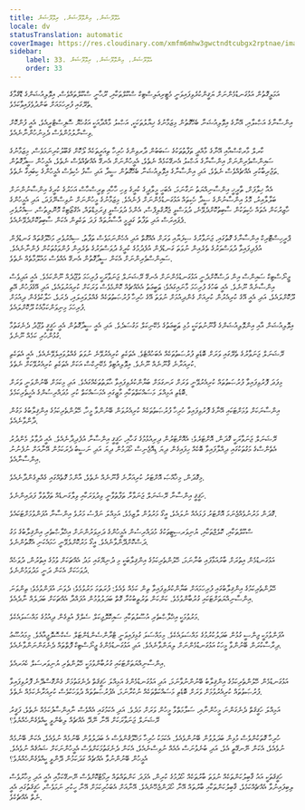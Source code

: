 ```yaml
---
title: އެވޮލޫޝަން، އިންވޮލޫޝަން، ރިވޮލޫޝަން
locale: dv
statusTranslation: automatic
coverImage: https://res.cloudinary.com/xmfm6mhw3gwctndtcubgx2rptnae/image/upload/v1740337243/small_cover_educacion_fundamental_a051170f1c.webp
sidebar:
    label: 33. އެވޮލޫޝަން، އިންވޮލޫޝަން، ރިވޮލޫޝަން
    order: 33
---
```

އަމަލީގޮތުން އަޅުގަނޑުމެންނަށް ޔަޤީންކުރެވިފައިވަނީ މެޓީރިއަލިސްޓިކް ސްކޫލްތަކާއި، ރޫޙާނީ ސްކޫލްތައްވެސް، އިވޮލިއުޝަންގެ ޑޮގްމާގެ ތެރޭގައި ފުރިހަމައަށް ބަންދުވެފައިވާކަމެވެ.

އިންސާނާގެ އަޞްލާއި، އޭނާގެ އިވޮލިއުޝަނާ ބެހޭގޮތުން މިޒަމާނުގެ ޚިޔާލުތަކަކީ، އަޞްލު މާއްދާއަކީ އަގުހެޔޮ ސޮފިސްޓްރީއެވެ، އެއީ ފުންކޮށް ވިސްނާލުމުންވެސް ދެމިނުހުންނާނެއެވެ.

ކާރލް މާރކްސްއާއި އޭނާގެ މާއްދީ ތަފާތުތަކުގެ ސަބަބުން ދާރވިންގެ ހުރިހާ ތިއަރީތަކެއް ލޯކޮށް ޤަބޫލުކުރިނަމަވެސް، މިޒަމާނުގެ ސައިންސްވެރިންނަށް އިންސާނާގެ އަޞްލު އެނގޭކަމެއް ނެތެވެ، އެމީހުންނަށް އެނގޭ އެއްޗެއްވެސް ނެތެވެ، އެމީހުން ސީދާގޮތުން ތަޖުރިބާކުރި އެއްޗެއްވެސް ނެތެވެ، އަދި އިންސާނާގެ އިވޮލިއުޝަނާ ބެހޭގޮތުން ސީދާ އަދި ސާފު ހެކިވެސް އެމީހުންގެ ކިބައިގާ ނެތެވެ.

އެއާ ޚިލާފަށް، ތާރީޚީ އިންސާނިއްޔަތު ނަގާނަމަ، އެބަހީ މީލާދީގެ ކުރީގެ ވިހި ހާހާއި ތިރީސްހާސް އަހަރުގެ ކުރީގެ އިންސާނުންނަށް ބަލާލާއިރު، މޮޅު އިންސާނުންގެ ސީދާ ހެކިތައް އަޅުގަނޑުމެންނަށް ފެނެއެވެ. މިޒަމާނުގެ މީހުންނަށް ނުވިސްނޭފަދަ، އަދި އެމީހުންގެ ހާޒިރުކަން އެތައް ހެކިތަކުން ސާބިތުކޮށްދެވޭނެ، ދުވަސްވީ ޖެރޮގްލިފްސް، އެންމެ ދުވަސްވީ ޕިރަމިޑްތައް، އެގްޒޯޓިކް މޮނޮލިތުސް، ސިއްރުވެރި ޕެޕައިރަސް އަދި ތަފާތު ގަދީމީ އާސާރުތައް ފަދަ ތަކެތިން އެކަން ސާބިތުކޮށްދެވޭނެއެވެ.

ޕްރީހިސްޓޮރިކް އިންސާނާގެ ގޮތުގައި، ޖަނަވާރުގެ ސިފަޔާއި ވަރަށް އެއްގޮތް އަދި އެހެންނަމަވެސް ތަފާތު، ސިއްރުވެރި މަޚްލޫޤުތައް ގަނޑުފެން އުފެދިފައިވާ ދުވަސްވަރުގެ ތެރެއިން ނުވަތަ ގަނޑުފެން އުފެދުމުގެ ކުރީގެ ދުވަސްވަރުގެ ތެރެއިން ފުންވަޅުތަކުން ފެންނާނެއެވެ. ސައިންސްވެރިންނަށް އެކަން ސީދާގޮތުން އެނގޭ އެއްވެސް މައުލޫމާތެއް ނެތެވެ.

ޖީނޯސްޓިކް ސައިންސް އިން ދަސްކޮށްދެނީ އަޅުގަނޑުމެންނަށް އެނގޭ ރޭޝަނަލް ޖަނަވާރަކީ ފުރިހަމަ ވުޖޫދެއް ނޫންކަމެވެ. އެއީ އަދިވެސް އިންސާނެއް ނޫނެވެ. އެއީ ބަހުގެ ފުރިހަމަ މާނައިގައެވެ؛ ޠަބީޢަތު އެއެއްޗެއް ކޮންމެވެސް ވަރަކަށް ކުރިއަރުވައެވެ، އަދި އޭގެފަހުން އޭތި ދޫކޮށްލައެވެ، އަދި އެއީ އޭގެ ކުރިއެރުން ކުރިއަށް ގެންދިއުމަށް ނުވަތަ އޭގެ ހުރިހާ ފުރުޞަތުތަކެއް ގެއްލުވައިލައި، ދެރަވެ، ހަލާކުވެގެން ދިއުމަށް ފުރިހަމަ މިނިވަންކަމާއެކު ދޫކޮށްލައެވެ.

އިވޮލިއުޝަން އާއި އިންވޮލިއުޝަންގެ ޤާނޫނުތަކަކީ މުޅި ޠަބީޢަތުގެ މެކޭނިކަލް މަގުސަދެވެ. އަދި އެއީ ސީދާގޮތުން އެއީ ހަޤީޤީ ވުޖޫދު ދެނެގަތުމާ ގުޅުންހުރި ކަމެއް ނޫނެވެ.

ރޭޝަނަލް ޖަނަވާރުގެ ތެރޭގައި ވަރަށް ބޮޑެތި ފުރުޞަތުތަކެއް އެބަހުއްޓެވެ. އެތަކެތި ކުރިއެރުވޭނެ ނުވަތަ ގެއްލުވައިލެވޭނެއެވެ. އެއީ އެތަކެތި ކުރިއަރާނެ ޤާނޫނެއް ނޫނެވެ. އިވޮލިއުޓިވް މެކޭނިކްސް އަކަށް އެތަކެތި ކުރިއެރުވޭކަށް ނެތެވެ.

މިފަދަ ފޮރުވިފައިވާ ފުރުޞަތުތައް ކުރިއެރުވޭނީ ވަރަށް ރަނގަޅަށް ބަޔާންކުރެވިފައިވާ ޙާލަތުތަކެއްގައެވެ. އަދި މިކަމަށް ބޭނުންވަނީ ވަރަށް ބޮޑެތި އަމިއްލަ މަސައްކަތްތަކާއި މާޒީގައި އެމަސައްކަތް ކުރި މުދައްރިސުންގެ އެހީތެރިކަމެވެ.

އިންސާނަކަށް ވުމަށްޓަކައި އޭނާގެ ފޮރުވިފައިވާ ހުރިހާ ފުރުޞަތުތަކެއް ކުރިއެރުވަން ބޭނުންވާ މީހާ، ހޭލުންތެރިކަމުގެ އިންޤިލާބުގެ މަގުން ދާންވާނެއެވެ.

ރޭޝަނަލް ޖަނަވާރަކީ ގޮދަން، އޮށްޓަރެވެ؛ އެއޮށްޓަރުން ދިރިއުޅުމުގެ ގަހާއި، ހަޤީޤީ އިންސާނާ އުފެދިދާނެއެވެ. އެއީ ދުވާލު މެންދުރު އެތެންސްގެ މަގުތަކުގައި ދިއްލާފައިވާ ބޮކެއް ހިފައިގެން ދިޔަ ޑިއޮޖެނިސް ހޯދަމުން ދިޔަ އަދި ނަސީބު ދެރަކަމުން އޭނާއަށް ނުފެނުނު އިންސާނާއެވެ.

މިގޮދަން، މިޚާއްޞަ އޮށްޓަރު ކުރިއަރާނެ ޤާނޫނެއް ނެތެވެ، އާންމު ގޮތެއްގައި ގެއްލިގެންދާނެއެވެ.

ހަޤީޤީ އިންސާނާ ރޭޝަނަލް ޖަނަވާރާ ތަފާތުވާނީ ވިދުވަރަކާއި ވިލާގަނޑެއް ތަފާތުވާ ފަދައިންނެވެ.

ގޮދަން މަރުނުވެއްޖެނަމަ އޮށްޓަރު ފަޅައެއް ނުލައެވެ، އީގޯ މަރުވުން ލާޒިމެވެ، އަމިއްލަ ނަފްސު މަރުވެ އިންސާނާ އުފަންވުމަށްޓަކައެވެ.

ސްކޫލްތަކާއި، ކޮލެޖްތަކާއި، ޔުނިވަރސިޓީތަކުގެ މުދައްރިސުން އެމީހުންގެ ދަރިވަރުންނަށް އިޚްލާޞްތެރި އިންޤިލާބުގެ މަގު ދަސްކޮށްދޭންވާނެއެވެ. އީގޯ މަރުކޮށްލެވޭނީ ހަމައެކަނި އެގޮތުންނެވެ.

އަޅުގަނޑުމެން އިތުރަށް ބާރުއަޅާފައި ބުނާނަމަ، ހޭލުންތެރިކަމުގެ އިންޤިލާބަކީ މި ދުނިޔޭގައި މަދު އެއްޗަކަށް ވުމުގެ އިތުރުން، ދުވަހެއް ދުވަހަކަށް އެކަން ދަނީ މަދުވަމުންނެވެ.

ހޭލުންތެރިކަމުގެ އިންޤިލާބުގައި ފުރިހަމައަށް ބަޔާންކުރެވިފައިވާ ތިން ކަމެއް ވެއެވެ: ފުރަތަމަ މަރުވުމެވެ؛ ދެވަނަ އުފަންވުމެވެ؛ ތިންވަނަ އިންސާނިއްޔަތަށްޓަކައި ގުރުބާންވުމެވެ. ކަންކަން ތަރުތީބުކުރާ ގޮތް ބަދަލުވުމުން އުފައްދާ އެއްޗަކަށް ބަދަލެއް ނާދެއެވެ.

މަރުވުމަކީ އިޚްލާޞްތެރި އުސޫލުތަކާއި ސައިކޮލޮޖިކަލް ސެލްފް އުވިގެން ދިއުމުގެ މައްސަލައެކެވެ.

އުފަންވުމަކީ ޖިންސީ ގުޅުން ބަދަލުކުރުމުގެ މައްސަލައެކެވެ. މިމައްސަލަ ގުޅިފައިވަނީ ޓްރާންސެންޑެންޓަލް ސެކްސޮލޮޖީއާއެވެ. މިމައުޟޫޢު ދިރާސާކުރަން ބޭނުންވާ މީހަކު އަޅުގަނޑުމެންނަށް ލިޔަންވާނެއެވެ. އަދި އަޅުގަނޑުމެންގެ ޖީނޯސްޓިކް ފޮތްތައް ދެނެގަންނަންވާނެއެވެ.

އިންސާނިއްޔަތަށްޓަކައި ގުރުބާންވުމަކީ ހޭލުންތެރި ޔުނިވަރސަލް ކެއަރއެވެ.

އަޅުގަނޑުމެން ހޭލުންތެރިކަމުގެ އިންޤިލާބު ބޭނުންނުވާނަމަ، އަދި އަޅުގަނޑުމެންގެ އަމިއްލަ ހަޤީޤަތް ދެނެގަތުމަށް ގެންގޮސްދޭނެ ފޮރުވިފައިވާ ފުރުޞަތުތައް ކުރިއެރުވުމަށް ވަރަށް ބޮޑެތި މަސައްކަތްތަކެއް ނުކުރާނަމަ، އެފުރުޞަތުތައް ދުވަހަކުވެސް ކުރިއަރާނެކަމެއް ނެތެވެ.

އަމިއްލަ ހަޤީޤަތް ދެނެގަންނަ މީހުންނާއި، ސަލާމަތްވާ މީހުން ވަރަށް މަދެވެ. އަދި އެކަމުގައި އެއްވެސް ނާއިންސާފުކަމެއް ނެތެވެ، ފަޤީރު ރޭޝަނަލް ޖަނަވާރަކަށް އޭނާ ނޭދޭ އެއްޗެއް ލިބެންވީ ކީއްވެގެންހެއްޔެވެ؟

ހުރިހާ ގޮތަކުންވެސް މުޅިން ބަދަލުވުން ބޭނުންވެއެވެ. އެކަމަކު ހުރިހާ މަޚްލޫޤުންވެސް އެ ބަދަލުވުން ބޭނުމެއް ނުވެއެވެ، އެކަން ބޭނުމެއް ނުވެއެވެ، އެކަން ނޭނގޭތީ އެވެ، އަދި ބުނެވުނަސް އެއެއް ނުވިސްނެއެވެ، އެކަން ދެނެގަތުމަކަށްވެސް އެމީހުންނަކަށް ޝައުޤެއް ނުވެއެވެ. އެމީހުން ބޭނުންނުވާ އެއްޗެއް ގަދަކަމުން ދޭންވީ ކީއްވެގެންހެއްޔެވެ؟

ހަޤީޤަތަކީ އައު ޤާބިލުކަންތަކެއް ނުވަތަ ބާރުތަކެއް ހޯދުމުގެ ކުރިން، އެފަދަ ކަންތައްތައް ރިމޯޓްކޮށްވެސް ނޭނގޭކަމާއި އެއީ އަދި މިހާރުވެސް ލިބިފައިނުވާ އެއްޗެއްކަމެވެ، ޤާބިލުކަންތަކާއި ބާރުތައް އޭނާ ހޯދަންޖެހޭނެއެވެ. އޭނާއަށް އެބަހުރިކަމަށް އޭނާ ހީކުރި ނަމަވެސް، ހަޤީޤަތުގައި އެއީ ނެތް އެއްޗެކެވެ.

